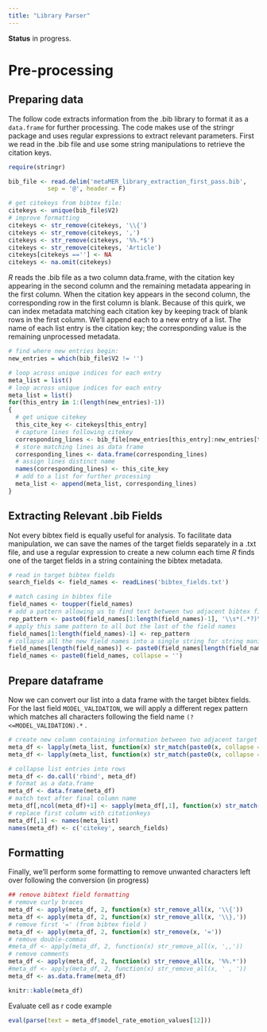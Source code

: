```yaml
---
title: "Library Parser"
---
```


**Status** in progress.

# Pre-processing

## Preparing data

The follow code extracts information from the .bib library to format it as a `data.frame` for further processing. The code makes use of the stringr package and uses regular expressions to extract relevant parameters. First we read in the .bib file and use some string manipulations to retrieve the citation keys.

```r
require(stringr)
```

```r
bib_file <- read.delim('metaMER_library_extraction_first_pass.bib',
           sep = '@', header = F)

# get citekeys from bibtex file:
citekeys <- unique(bib_file$V2)
# improve formatting
citekeys <- str_remove(citekeys, '\\{')
citekeys <- str_remove(citekeys, ',')
citekeys <- str_remove(citekeys, '%%.*$')
citekeys <- str_remove(citekeys, 'Article')
citekeys[citekeys ==''] <- NA
citekeys <- na.omit(citekeys)

```

*R* reads the .bib file as a two column data.frame, with the citation key appearing in the second column and the remaining metadata appearing in the first column. When the citation key appears in the second column, the corresponding row in the first column is blank. Because of this quirk, we can index metadata matching each citation key by keeping track of blank rows in the first column. We'll append each to a new entry of a list. The name of each list entry is the citation key; the corresponding value is the remaining unprocessed metadata.

```r
# find where new entries begin:
new_entries = which(bib_file$V2 != '')

# loop across unique indices for each entry
meta_list = list()
# loop across unique indices for each entry
meta_list = list()
for(this_entry in 1:(length(new_entries)-1))
{
  # get unique citekey
  this_cite_key <- citekeys[this_entry]
  # capture lines following citekey
  corresponding_lines <- bib_file[new_entries[this_entry]:new_entries[this_entry+1]-1,]$V1
  # store matching lines as data frame
  corresponding_lines <- data.frame(corresponding_lines)
  # assign lines distinct name
  names(corresponding_lines) <- this_cite_key
  # add to a list for further processing
  meta_list <- append(meta_list, corresponding_lines)
}


```

## Extracting Relevant .bib Fields

Not every bibtex field is equally useful for analysis. To facilitate data manipulation, we can save the names of the target fields separately in a .txt file, and use a regular expression to create a new column each time *R* finds one of the target fields in a string containing the bibtex metadata.

```r
# read in target bibtex fields
search_fields <- field_names <- readLines('bibtex_fields.txt')

# match casing in bibtex file
field_names <- toupper(field_names)
# add a pattern allowing us to find text between two adjacent bibtex fields
rep_pattern <- paste0(field_names[1:length(field_names)-1], '\\s*(.*?)\\s')
# apply this same pattern to all but the last of the field names                  
field_names[1:length(field_names)-1] <- rep_pattern
# collapse all the new field names into a single string for string manipulation with stringr
field_names[length(field_names)] <- paste0(field_names[length(field_names)], '.*')
field_names <- paste0(field_names, collapse = '')
```

## Prepare dataframe

Now we can convert our list into a data frame with the target bibtex fields. For the last field `MODEL_VALIDATION`, we will apply a different regex pattern which matches all characters following the field name `(?<=MODEL_VALIDATION).*` .

```r
# create new column containing information between two adjacent target fields for all entries in list
meta_df <- lapply(meta_list, function(x) str_match(paste0(x, collapse = ' '), field_names))
meta_df <- lapply(meta_list, function(x) str_match(paste0(x, collapse = ' '), field_names))

# collapse list entries into rows
meta_df <- do.call('rbind', meta_df)
# format as a data.frame
meta_df <- data.frame(meta_df)
# match text after final column name
meta_df[,ncol(meta_df)+1] <- sapply(meta_df[,1], function(x) str_match(paste0(x, collapse = ' '), '(?<=MODEL_VALIDATION).*'))
# replace first column with citationkeys
meta_df[,1] <- names(meta_list)
names(meta_df) <- c('citekey', search_fields)
```

## Formatting

Finally, we'll perform some formatting to remove unwanted characters left over following the conversion (in progress)

```r
## remove bibtext field formatting
# remove curly braces
meta_df <- apply(meta_df, 2, function(x) str_remove_all(x, '\\{')) 
meta_df <- apply(meta_df, 2, function(x) str_remove_all(x, '\\},'))
# remove first '=' (from bibtex field )
meta_df <- apply(meta_df, 2, function(x) str_remove(x, '='))
# remove double-commas
#meta_df <- apply(meta_df, 2, function(x) str_remove_all(x, ',,'))
# remove comments
meta_df <- apply(meta_df, 2, function(x) str_remove_all(x, '%%.*'))
#meta_df <- apply(meta_df, 2, function(x) str_remove_all(x, ' , '))
meta_df <- as.data.frame(meta_df)
```

```r
knitr::kable(meta_df)
```
Evaluate cell as r code example
```r
eval(parse(text = meta_df$model_rate_emotion_values[12]))
```